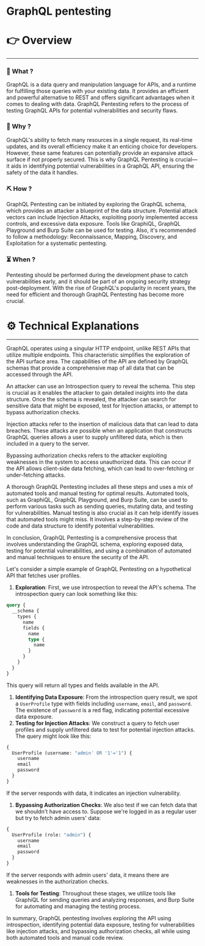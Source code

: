 # GraphQL pentesting


# 👉 Overview

---

### 👀 What ?

GraphQL is a data query and manipulation language for APIs, and a runtime for fulfilling those queries with your existing data. It provides an efficient and powerful alternative to REST and offers significant advantages when it comes to dealing with data. GraphQL Pentesting refers to the process of testing GraphQL APIs for potential vulnerabilities and security flaws.


### 🧐 Why ?

GraphQL's ability to fetch many resources in a single request, its real-time updates, and its overall efficiency make it an enticing choice for developers. However, these same features can potentially provide an expansive attack surface if not properly secured. This is why GraphQL Pentesting is crucial—it aids in identifying potential vulnerabilities in a GraphQL API, ensuring the safety of the data it handles.


### ⛏️ How ?

GraphQL Pentesting can be initiated by exploring the GraphQL schema, which provides an attacker a blueprint of the data structure. Potential attack vectors can include Injection Attacks, exploiting poorly implemented access controls, and excessive data exposure. Tools like GraphiQL, GraphQL Playground and Burp Suite can be used for testing. Also, it's recommended to follow a methodology: Reconnaissance, Mapping, Discovery, and Exploitation for a systematic pentesting.


### ⏳ When ?

Pentesting should be performed during the development phase to catch vulnerabilities early, and it should be part of an ongoing security strategy post-deployment. With the rise of GraphQL's popularity in recent years, the need for efficient and thorough GraphQL Pentesting has become more crucial.


# ⚙️ Technical Explanations

---

GraphQL operates using a singular HTTP endpoint, unlike REST APIs that utilize multiple endpoints. This characteristic simplifies the exploration of the API surface area. The capabilities of the API are defined by GraphQL schemas that provide a comprehensive map of all data that can be accessed through the API.

An attacker can use an Introspection query to reveal the schema. This step is crucial as it enables the attacker to gain detailed insights into the data structure. Once the schema is revealed, the attacker can search for sensitive data that might be exposed, test for Injection attacks, or attempt to bypass authorization checks.

Injection attacks refer to the insertion of malicious data that can lead to data breaches. These attacks are possible when an application that constructs GraphQL queries allows a user to supply unfiltered data, which is then included in a query to the server.

Bypassing authorization checks refers to the attacker exploiting weaknesses in the system to access unauthorized data. This can occur if the API allows client-side data fetching, which can lead to over-fetching or under-fetching attacks.

A thorough GraphQL Pentesting includes all these steps and uses a mix of automated tools and manual testing for optimal results. Automated tools, such as GraphiQL, GraphQL Playground, and Burp Suite, can be used to perform various tasks such as sending queries, mutating data, and testing for vulnerabilities. Manual testing is also crucial as it can help identify issues that automated tools might miss. It involves a step-by-step review of the code and data structure to identify potential vulnerabilities.

In conclusion, GraphQL Pentesting is a comprehensive process that involves understanding the GraphQL schema, exploring exposed data, testing for potential vulnerabilities, and using a combination of automated and manual techniques to ensure the security of the API.

Let's consider a simple example of GraphQL Pentesting on a hypothetical API that fetches user profiles.

1. **Exploration**: First, we use introspection to reveal the API's schema. The introspection query can look something like this:

```graphql
query {
  __schema {
    types {
      name
      fields {
        name
        type {
          name
        }
      }
    }
  }
}

```

This query will return all types and fields available in the API.

1. **Identifying Data Exposure**: From the introspection query result, we spot a `UserProfile` type with fields including `username`, `email`, and `password`. The existence of `password` is a red flag, indicating potential excessive data exposure.
2. **Testing for Injection Attacks**: We construct a query to fetch user profiles and supply unfiltered data to test for potential injection attacks. The query might look like this:

```graphql
{
  UserProfile (username: "admin' OR '1'='1") {
    username
    email
    password
  }
}

```

If the server responds with data, it indicates an injection vulnerability.

1. **Bypassing Authorization Checks**: We also test if we can fetch data that we shouldn't have access to. Suppose we're logged in as a regular user but try to fetch admin users' data:

```graphql
{
  UserProfile (role: "admin") {
    username
    email
    password
  }
}

```

If the server responds with admin users' data, it means there are weaknesses in the authorization checks.

1. **Tools for Testing**: Throughout these stages, we utilize tools like GraphiQL for sending queries and analyzing responses, and Burp Suite for automating and managing the testing process.

In summary, GraphQL pentesting involves exploring the API using introspection, identifying potential data exposure, testing for vulnerabilities like injection attacks, and bypassing authorization checks, all while using both automated tools and manual code review.
